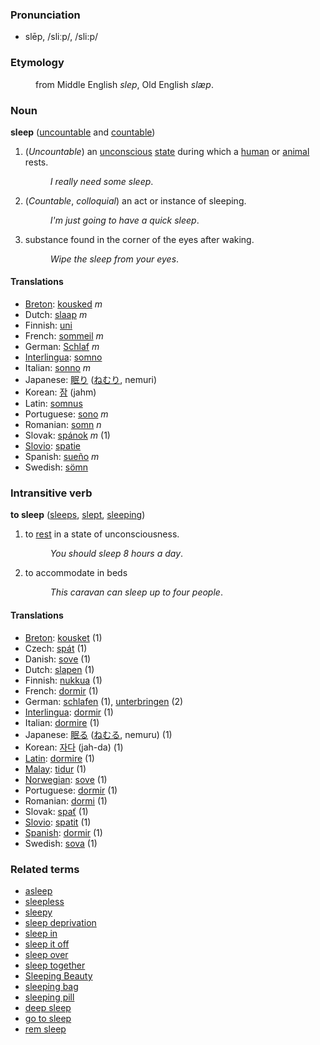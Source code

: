 === Pronunciation ===
*slēp, /sliːp/, /sli:p/

===Etymology===
:from Middle English ''slep'', Old English ''slæp''.

===Noun===
'''sleep''' ([[uncountable]] and [[countable]])

#(''Uncountable'') an [[unconscious]] [[state]] during which a [[human]] or [[animal]] rests.
#:''I really need some sleep''.
#(''Countable'', ''colloquial'') an act or instance of sleeping.
#:''I'm just going to have a quick sleep''.
#substance found in the corner of the eyes after waking.<!-- slang or colloquial? usage outside Australia? -->
#:''Wipe the sleep from your eyes''.

==== Translations ====
*[[Breton]]: [[kousked]] ''m''
*Dutch: [[slaap]] ''m''
*Finnish: [[uni]]
*French: [[sommeil]] ''m''
*German: [[Schlaf]] ''m''
*[[Interlingua]]: [[somno]]
*Italian: [[sonno]] ''m''
*Japanese: [[眠り]] ([[ねむり]], nemuri)
*Korean: [[잠]] (jahm)
*Latin: [[somnus]]
*Portuguese: [[sono]] ''m''
*Romanian: [[somn]] ''n''
*Slovak: [[spánok]] ''m'' (1)
*[[Slovio]]: [[spatie]]
*Spanish: [[sueño]] ''m''
*Swedish: [[sömn]]

=== Intransitive verb ===
'''to sleep''' ([[sleeps]], [[slept]], [[sleeping]])

# to [[rest]] in a state of unconsciousness.
#:''You should sleep 8 hours a day''.
# to accommodate in beds
#:''This caravan can sleep up to four people''.

==== Translations ====
*[[Breton]]: [[kousket]] (1)
*Czech: [[spát]] (1)
*Danish: [[sove]] (1)
*Dutch: [[slapen]] (1)
*Finnish: [[nukkua]] (1)
*French: [[dormir]] (1)
*German: [[schlafen]] (1), [[unterbringen]] (2)
*[[Interlingua]]: [[dormir]] (1)
*Italian: [[dormire]] (1)
*Japanese: [[眠る]] ([[ねむる]], nemuru) (1)
*Korean: [[자다]] (jah-da) (1)
*[[Latin]]: [[dormire]] (1)
*[[Malay]]: [[tidur]] (1)
*[[Norwegian]]: [[sove]] (1)
*Portuguese: [[dormir]] (1)
*Romanian: [[dormi]] (1)
*Slovak: [[spať]] (1)
*[[Slovio]]: [[spatit]] (1)
*[[Spanish]]: [[dormir]] (1)
*Swedish: [[sova]] (1)

===Related terms===
*[[asleep]]
*[[sleepless]]
*[[sleepy]]
*[[sleep deprivation]]
*[[sleep in]]
*[[sleep it off]]
*[[sleep over]]
*[[sleep together]]
*[[Sleeping Beauty]]
*[[sleeping bag]]
*[[sleeping pill]]
*[[deep sleep]]
*[[go to sleep]]
*[[rem sleep]]<!-- or is it REM sleep - or both? -->